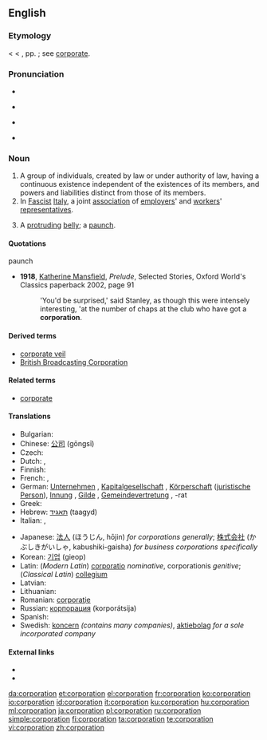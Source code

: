 {{wikipedia}}
==English==

===Etymology===
< {{etyl|LL.}} {{term|corporatio||assumption of a body}} < {{etyl|la}} {{term|coporare}}, pp. {{term|corporatus||to form into a body}}; see [[corporate]].

===Pronunciation===
* {{audio|en-us-corporation.ogg|Audio (US)}}

* {{rhymes|eɪʃǝn}}
* {{a|UK}} {{IPA|/'kɔːpoˈreɪʃn/}}
* {{a|US}} {{IPA|/ˌkɔɹpəˈɹeɪʃən/}}

===Noun===
{{en-noun}}

# A group of individuals, created by law or under authority of law, having a continuous existence independent of the existences of its members, and powers and liabilities distinct from those of its members.
# In [[Fascist]] [[Italy]], a joint [[association]] of [[employers]]' and [[workers]]' [[representatives]].
# {{slang}} A [[protruding]] [[belly]]; a [[paunch]].

====Quotations====
;paunch
* '''1918''', [[w:Katherine Mansfield|Katherine Mansfield]], ''Prelude'', Selected Stories, Oxford World's Classics paperback 2002, page 91
*: 'You'd be surprised,' said Stanley, as though this were intensely interesting, 'at the number of chaps at the club who have got a '''corporation'''.

====Derived terms====
* [[corporate veil]]
* [[British Broadcasting Corporation]]

====Related terms====
* [[corporate]]

====Translations====
{{trans-top|company}}
* Bulgarian: {{t+|bg|корпорация|f}}
* Chinese: [[公司]] (gōngsī)
* Czech: {{t+|cs|společnost|f}}
* Dutch: {{t+|nl|bedrijf|n}}, {{t+|nl|vennootschap|n}}
* Finnish: {{t+|fi|yhtiö}}
* French: {{t+|fr|corporation|f}}, {{t+|fr|société|f}}
* German: [[Unternehmen]] {{n}}, [[Kapitalgesellschaft]] {{f}}, [[Körperschaft]] {{f}} ([[juristische Person]]), [[Innung]] {{f}}, [[Gilde]] {{f}}, [[Gemeindevertretung]] {{f}}, -rat {{m}}
* Greek: {{t+|el|εταιρία|f|tr=etaipía}}
* Hebrew: [[תאגיד]] (taagyd) {{m}}
* Italian: {{t+|it|società|f}}, {{t+|it|corporazione|f}}
{{trans-mid}}
* Japanese: [[法人]] (ほうじん, hōjin) ''for corporations generally''; [[株式会社]] (かぶしきがいしゃ, kabushiki-gaisha) ''for business corporations specifically''
* Korean: [[기업]] (gieop)
* Latin: (''Modern Latin'') [[corporatio]] {{f}} ''nominative'', corporationis ''genitive''; (''Classical Latin'') [[collegium]] {{n}}
* Latvian: {{t|lv|korporācija|f|xs=Latvian}}
* Lithuanian: {{t+|lt|korporacija|f|xs=Lithuanian}}
* Romanian: [[corporaţie]] {{f}}
* Russian: [[корпорация]] (korporátsija) {{f}}
* Spanish: {{t-|es|corporación|f}}
* Swedish: [[koncern]] ''(contains many companies)'', [[aktiebolag]] ''for a sole incorporated company''
{{trans-bottom}}

{{trans-top|Italian association}}
{{trans-mid}}
{{trans-bottom}}

====External links====
* {{R:Webster 1913}}
* {{R:Century 1911}}

[[da:corporation]]
[[et:corporation]]
[[el:corporation]]
[[fr:corporation]]
[[ko:corporation]]
[[io:corporation]]
[[id:corporation]]
[[it:corporation]]
[[ku:corporation]]
[[hu:corporation]]
[[ml:corporation]]
[[ja:corporation]]
[[pl:corporation]]
[[ru:corporation]]
[[simple:corporation]]
[[fi:corporation]]
[[ta:corporation]]
[[te:corporation]]
[[vi:corporation]]
[[zh:corporation]]